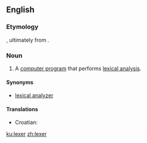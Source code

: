 ==English==
{{wikipedia}}
===Etymology===
{{suffix|lex|er}}, ultimately from {{term|lexical}}.

===Noun===
{{en-noun}}

# {{computing}} A [[computer program]] that performs [[lexical analysis]].

====Synonyms====
* [[lexical analyzer]]

====Translations====
{{trans-top|computer program}}
*Croatian: {{t-|hr|lekser|m}}
{{trans-mid}}
{{trans-bottom}}

[[ku:lexer]]
[[zh:lexer]]